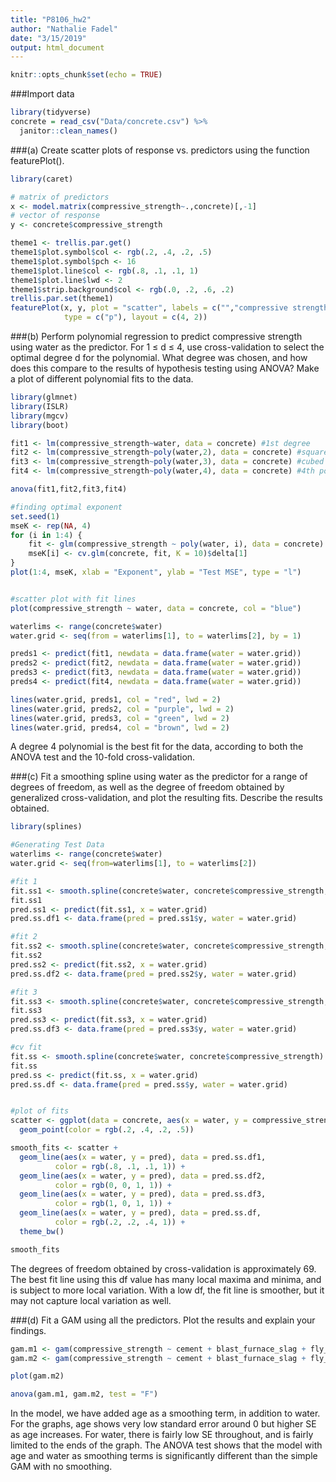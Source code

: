 ```yaml
---
title: "P8106_hw2"
author: "Nathalie Fadel"
date: "3/15/2019"
output: html_document
---
```


```r
knitr::opts_chunk$set(echo = TRUE)
```

###Import data
```r
library(tidyverse)
concrete = read_csv("Data/concrete.csv") %>%
  janitor::clean_names()

```

###(a) Create scatter plots of response vs. predictors using the function featurePlot().
```r
library(caret)

# matrix of predictors 
x <- model.matrix(compressive_strength~.,concrete)[,-1]
# vector of response
y <- concrete$compressive_strength

theme1 <- trellis.par.get()
theme1$plot.symbol$col <- rgb(.2, .4, .2, .5)
theme1$plot.symbol$pch <- 16
theme1$plot.line$col <- rgb(.8, .1, .1, 1)
theme1$plot.line$lwd <- 2
theme1$strip.background$col <- rgb(.0, .2, .6, .2)
trellis.par.set(theme1)
featurePlot(x, y, plot = "scatter", labels = c("","compressive strength"),
            type = c("p"), layout = c(4, 2))
```

###(b) Perform polynomial regression to predict compressive strength using water as the predictor. For 1 ≤ d ≤ 4, use cross-validation to select the optimal degree d for the polynomial. What degree was chosen, and how does this compare to the results of hypothesis testing using ANOVA? Make a plot of different polynomial fits to the data.
```r
library(glmnet)
library(ISLR)
library(mgcv)
library(boot)

fit1 <- lm(compressive_strength~water, data = concrete) #1st degree
fit2 <- lm(compressive_strength~poly(water,2), data = concrete) #squared
fit3 <- lm(compressive_strength~poly(water,3), data = concrete) #cubed
fit4 <- lm(compressive_strength~poly(water,4), data = concrete) #4th power

anova(fit1,fit2,fit3,fit4) 

#finding optimal exponent  
set.seed(1)
mseK <- rep(NA, 4)
for (i in 1:4) {
    fit <- glm(compressive_strength ~ poly(water, i), data = concrete)
    mseK[i] <- cv.glm(concrete, fit, K = 10)$delta[1]
}
plot(1:4, mseK, xlab = "Exponent", ylab = "Test MSE", type = "l")


#scatter plot with fit lines  
plot(compressive_strength ~ water, data = concrete, col = "blue")

waterlims <- range(concrete$water)
water.grid <- seq(from = waterlims[1], to = waterlims[2], by = 1)

preds1 <- predict(fit1, newdata = data.frame(water = water.grid))
preds2 <- predict(fit2, newdata = data.frame(water = water.grid))
preds3 <- predict(fit3, newdata = data.frame(water = water.grid))
preds4 <- predict(fit4, newdata = data.frame(water = water.grid))

lines(water.grid, preds1, col = "red", lwd = 2)
lines(water.grid, preds2, col = "purple", lwd = 2)
lines(water.grid, preds3, col = "green", lwd = 2)
lines(water.grid, preds4, col = "brown", lwd = 2)
```  
A degree 4 polynomial is the best fit for the data, according to both the ANOVA test and the 10-fold cross-validation.

###(c) Fit a smoothing spline using water as the predictor for a range of degrees of freedom, as well as the degree of freedom obtained by generalized cross-validation, and plot the resulting fits. Describe the results obtained.
```r
library(splines)

#Generating Test Data
waterlims <- range(concrete$water)
water.grid <- seq(from=waterlims[1], to = waterlims[2])

#fit 1
fit.ss1 <- smooth.spline(concrete$water, concrete$compressive_strength, df = 10)
fit.ss1
pred.ss1 <- predict(fit.ss1, x = water.grid)
pred.ss.df1 <- data.frame(pred = pred.ss1$y, water = water.grid)

#fit 2
fit.ss2 <- smooth.spline(concrete$water, concrete$compressive_strength, df = 30)
fit.ss2
pred.ss2 <- predict(fit.ss2, x = water.grid)
pred.ss.df2 <- data.frame(pred = pred.ss2$y, water = water.grid)

#fit 3
fit.ss3 <- smooth.spline(concrete$water, concrete$compressive_strength, df = 50)
fit.ss3
pred.ss3 <- predict(fit.ss3, x = water.grid)
pred.ss.df3 <- data.frame(pred = pred.ss3$y, water = water.grid)

#cv fit
fit.ss <- smooth.spline(concrete$water, concrete$compressive_strength)
fit.ss
pred.ss <- predict(fit.ss, x = water.grid)
pred.ss.df <- data.frame(pred = pred.ss$y, water = water.grid)


#plot of fits
scatter <- ggplot(data = concrete, aes(x = water, y = compressive_strength)) +
  geom_point(color = rgb(.2, .4, .2, .5))

smooth_fits <- scatter + 
  geom_line(aes(x = water, y = pred), data = pred.ss.df1,
          color = rgb(.8, .1, .1, 1)) + 
  geom_line(aes(x = water, y = pred), data = pred.ss.df2,
          color = rgb(0, 0, 1, 1)) + 
  geom_line(aes(x = water, y = pred), data = pred.ss.df3,
          color = rgb(1, 0, 1, 1)) + 
  geom_line(aes(x = water, y = pred), data = pred.ss.df,
          color = rgb(.2, .2, .4, 1)) + 
  theme_bw()

smooth_fits
```
The degrees of freedom obtained by cross-validation is approximately 69. The best fit line using this df value has many local maxima and minima, and is subject to more local variation. With a low df, the fit line is smoother, but it may not capture local variation as well.  

###(d) Fit a GAM using all the predictors. Plot the results and explain your findings.
```r
gam.m1 <- gam(compressive_strength ~ cement + blast_furnace_slag + fly_ash + water + superplasticizer + coarse_aggregate + fine_aggregate + age, data = concrete)
gam.m2 <- gam(compressive_strength ~ cement + blast_furnace_slag + fly_ash + s(water) + superplasticizer + coarse_aggregate + fine_aggregate + s(age), data = concrete)

plot(gam.m2)

anova(gam.m1, gam.m2, test = "F")
```  
In the model, we have added age as a smoothing term, in addition to water. For the graphs, age shows very low standard error around 0 but higher SE as age increases. For water, there is fairly low SE throughout, and is fairly limited to the ends of the graph. The ANOVA test shows that the model with age and water as smoothing terms is significantly different than the simple GAM with no smoothing. 